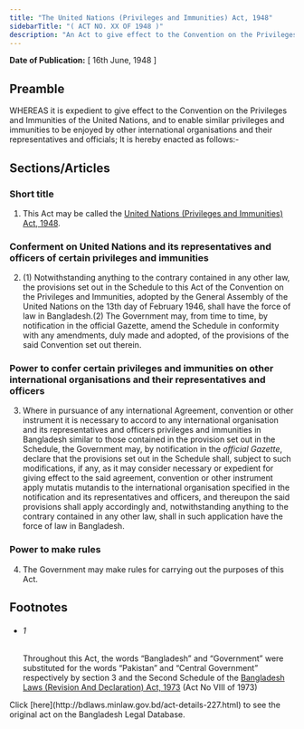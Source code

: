 ```yaml
---
title: "The United Nations (Privileges and Immunities) Act, 1948"
sidebarTitle: "( ACT NO. XX OF 1948 )"
description: "An Act to give effect to the Convention on the Privileges and Immunities of the United Nations.1♣"
---
```


**Date of Publication:** [ 16th June, 1948 ]

## Preamble

WHEREAS it is expedient to give effect to the Convention on the Privileges and Immunities of the United Nations, and to enable similar privileges and immunities to be enjoyed by other international organisations and their representatives and officials; It is hereby enacted as follows:-

## Sections/Articles

### Short title

1. This Act may be called the [United Nations (Privileges and Immunities) Act, 1948](/laws/volume-10/act-227 "United Nations (Privileges and Immunities) Act, 1948").

### Conferment on United Nations and its representatives and officers of certain privileges and immunities

2. (1) Notwithstanding anything to the contrary contained in any other law, the provisions set out in the Schedule to this Act of the Convention on the Privileges and Immunities, adopted by the General Assembly of the United Nations on the 13th day of February 1946, shall have the force of law in Bangladesh.(2) The Government may, from time to time, by notification in the official Gazette, amend the Schedule in conformity with any amendments, duly made and adopted, of the provisions of the said Convention set out therein.

### Power to confer certain privileges and immunities on other international organisations and their representatives and officers

3. Where in pursuance of any international Agreement, convention or other instrument it is necessary to accord to any international organisation and its representatives and officers privileges and immunities in Bangladesh similar to those contained in the provision set out in the Schedule, the Government may, by notification in the _official Gazette_, declare that the provisions set out in the Schedule shall, subject to such modifications, if any, as it may consider necessary or expedient for giving effect to the said agreement, convention or other instrument apply mutatis mutandis to the international organisation specified in the notification and its representatives and officers, and thereupon the said provisions shall apply accordingly and, notwithstanding anything to the contrary contained in any other law, shall in such application have the force of law in Bangladesh.

### Power to make rules

4. The Government may make rules for carrying out the purposes of this Act.

## Footnotes

- ###### 1

  Throughout this Act, the words “Bangladesh” and “Government” were substituted for the words “Pakistan” and “Central Government” respectively by section 3 and the Second Schedule of the [Bangladesh Laws (Revision And Declaration) Act, 1973](/laws/volume-17/act-430 "Bangladesh Laws (Revision And Declaration) Act, 1973") (Act No VIII of 1973)

<Note>
  Click [here](http://bdlaws.minlaw.gov.bd/act-details-227.html) to see the original act on the Bangladesh Legal Database.
</Note>
